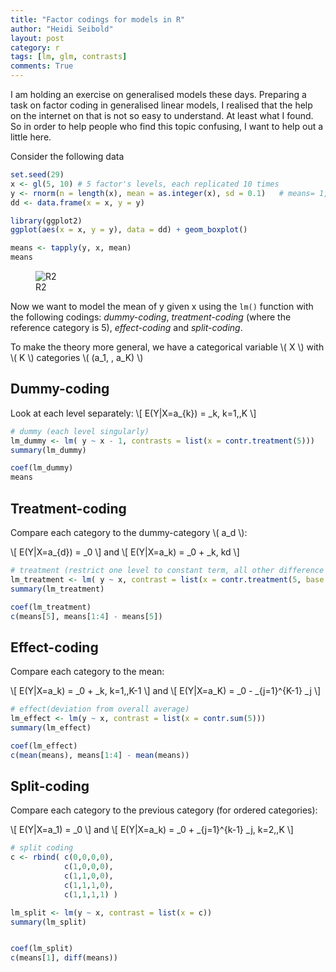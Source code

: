 ```yaml
---
title: "Factor codings for models in R"
author: "Heidi Seibold"
layout: post
category: r
tags: [lm, glm, contrasts]
comments: True
---
```


I am holding an exercise on generalised models these days. Preparing a task on factor coding
in generalised linear models, I realised that the help on the internet on that is not so
easy to understand. At least what I found. So in order to help people who find this topic 
confusing, I want to help out a little here.

Consider the following data

```r

set.seed(29)
x <- gl(5, 10) # 5 factor's levels, each replicated 10 times
y <- rnorm(n = length(x), mean = as.integer(x), sd = 0.1)   # means= 1,2,3,4,5
dd <- data.frame(x = x, y = y)

library(ggplot2)
ggplot(aes(x = x, y = y), data = dd) + geom_boxplot()

means <- tapply(y, x, mean)
means

```

![R2](http://heidiseibold.github.io/figure/source/2015-11-01-lm-contrasts/unnamed-chunk-1-1.png) 

Now we want to model the mean of y given x using the `lm()` function with the following codings:
*dummy-coding*, *treatment-coding* (where the reference category is 5), *effect-coding*
and *split-coding*.

To make the theory more general, we have a categorical variable  \\( X \\) with \\( K \\) categories \\( (a\_1, \dots, a\_K) \\)


## Dummy-coding
Look at each level separately:
\\[ E(Y|X=a\_{k}) = \beta\_k, \quad k=1,\dots,K \\]

```r
# dummy (each level singularly)
lm_dummy <- lm( y ~ x - 1, contrasts = list(x = contr.treatment(5)))
summary(lm_dummy)

coef(lm_dummy)
means
```

## Treatment-coding
Compare each category to the dummy-category \\( a\_d \\):

\\[ E(Y|X=a\_{d}) = \beta\_0 \\]
and
\\[ E(Y|X=a\_k) = \beta\_0 + \beta\_k, \quad k\neq d \\]
```r
# treatment (restrict one level to constant term, all other difference from it)
lm_treatment <- lm( y ~ x, contrast = list(x = contr.treatment(5, base = 5)))
summary(lm_treatment)

coef(lm_treatment)
c(means[5], means[1:4] - means[5]) 
```


## Effect-coding
Compare each category to the mean:

\\[ E(Y|X=a\_k) = \beta\_0 + \beta\_k, \quad k=1,\dots,K-1 \\]
and
\\[ E(Y|X=a\_K) = \beta\_0 - \sum\limits\_{j=1}^{K-1} \beta\_j \\]
```r
# effect(deviation from overall average)
lm_effect <- lm(y ~ x, contrast = list(x = contr.sum(5)))
summary(lm_effect)

coef(lm_effect)
c(mean(means), means[1:4] - mean(means))
```


## Split-coding
Compare each category to the previous category (for ordered categories):

\\[ E(Y|X=a\_1) = \beta\_0 \\]
and
\\[ E(Y|X=a\_k) = \beta\_0 + \sum\limits\_{j=1}^{k-1} \beta\_j, \quad k=2,\dots,K \\]
```r
# split coding
c <- rbind( c(0,0,0,0),
            c(1,0,0,0),
            c(1,1,0,0),
            c(1,1,1,0),
            c(1,1,1,1) )

lm_split <- lm(y ~ x, contrast = list(x = c))
summary(lm_split)


coef(lm_split)
c(means[1], diff(means))
```








